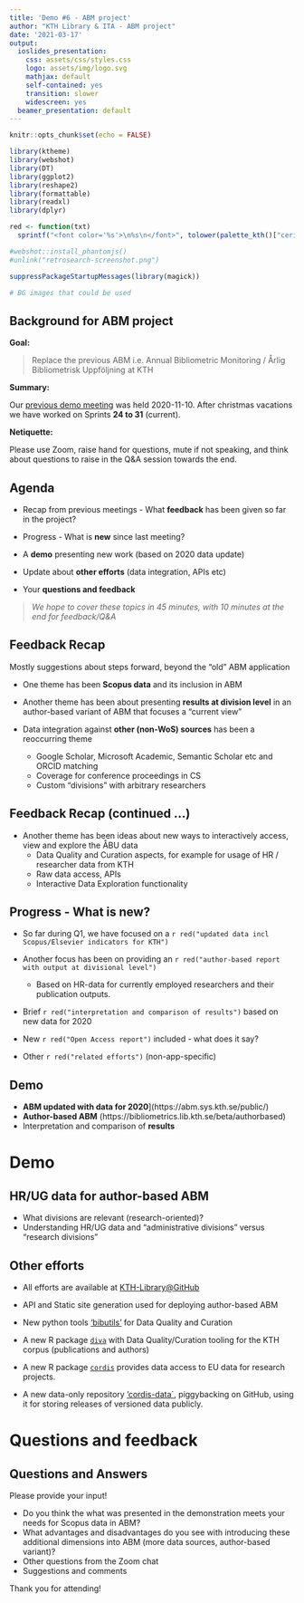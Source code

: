 ```yaml
---
title: 'Demo #6 - ABM project'
author: "KTH Library & ITA - ABM project"
date: '2021-03-17'
output:
  ioslides_presentation:
    css: assets/css/styles.css
    logo: assets/img/logo.svg
    mathjax: default
    self-contained: yes
    transition: slower
    widescreen: yes
  beamer_presentation: default
---
```

  
```r
knitr::opts_chunk$set(echo = FALSE)

library(ktheme)
library(webshot)
library(DT)
library(ggplot2)
library(reshape2)
library(formattable)
library(readxl)
library(dplyr)

red <- function(txt) 
  sprintf("<font color='%s'>\n%s\n</font>", tolower(palette_kth()["cerise"]), txt)

#webshot::install_phantomjs()
#unlink("retrosearch-screenshot.png")

suppressPackageStartupMessages(library(magick))

# BG images that could be used

```

## Background for ABM project

**Goal:** 

> Replace the previous ABM i.e. Annual Bibliometric Monitoring / Årlig Bibliometrisk Uppföljning at KTH

**Summary:**

Our [previous demo meeting](https://KTH-Library.github.io/demo-5) was held 2020-11-10. After christmas vacations we have worked on Sprints **24 to 31** (current).

**Netiquette:**

Please use Zoom, raise hand for questions, mute if not speaking, and think about questions to raise in the Q&A session towards the end.

## Agenda {data-background=assets/bg/kth-6.png data-background-size=cover}

- Recap from previous meetings - What **feedback** has been given so far in the project?

- Progress - What is **new** since last meeting?

- A **demo** presenting new work (based on 2020 data update)

- Update about **other efforts** (data integration, APIs etc)

- Your **questions and feedback**

> *We hope to cover these topics in 45 minutes, with 10 minutes at the end for feedback/Q&A*

## Feedback Recap

Mostly suggestions about steps forward, beyond the "old" ABM application

- One theme has been **Scopus data** and its inclusion in ABM

- Another theme has been about presenting **results at division level** in an author-based variant of ABM that focuses a "current view"

- Data integration against **other (non-WoS) sources** has been a reoccurring theme
  - Google Scholar, Microsoft Academic, Semantic Scholar etc and ORCID matching
  - Coverage for conference proceedings in CS
  - Custom "divisions" with arbitrary researchers

## Feedback Recap (continued ...)

- Another theme has been ideas about new ways to interactively access, view and explore the ÅBU data
  - Data Quality and Curation aspects, for example for usage of HR / researcher data from KTH
  - Raw data access, APIs
  - Interactive Data Exploration functionality

## Progress - What is new? {data-background=assets/bg/plant.png data-background-size=cover}

- So far during Q1, we have focused on a `r red("updated data incl Scopus/Elsevier indicators for KTH")` 

- Another focus has been on providing an `r red("author-based report with output at divisional level")`
  - Based on HR-data for currently employed researchers and their publication outputs.

- Brief `r red("interpretation and comparison of results")` based on new data for 2020

- New `r red("Open Access report")` included - what does it say?

- Other `r red("related efforts")` (non-app-specific)

## Demo

  - **ABM updated with data for 2020**](https://abm.sys.kth.se/public/)
  - **Author-based ABM** (https://bibliometrics.lib.kth.se/beta/authorbased) 
  - Interpretation and comparison of **results**

# Demo

## HR/UG data for author-based ABM
  
  - What divisions are relevant (research-oriented)?
  - Understanding HR/UG data and "administrative divisions" versus "research divisions"
    
## Other efforts

- All efforts are available at [KTH-Library@GitHub](https://github.com/kth-library)

- API and Static site generation used for deploying author-based ABM

- New python tools ['bibutils'](https://github.com/KTH-Library/bibutils) for Data Quality and Curation

- A new R package [`diva`](https://gita.sys.kth.se/kthb/diva) with Data Quality/Curation tooling for the KTH corpus (publications and authors)

- A new R package [`cordis`](https://github.com/KTH-Library/cordis) provides data access to EU data for research projects.

- A new data-only repository ['cordis-data`](https://github.com/KTH-Library/cordis-data), piggybacking on GitHub, using it for storing releases of versioned data publicly.

# Questions and feedback

## Questions and Answers

Please provide your input!

- Do you think the what was presented in the demonstration meets your needs for Scopus data in ABM?
- What advantages and disadvantages do you see with introducing these additional dimensions into ABM (more data sources, author-based variant)?
- Other questions from the Zoom chat
- Suggestions and comments

Thank you for attending!
